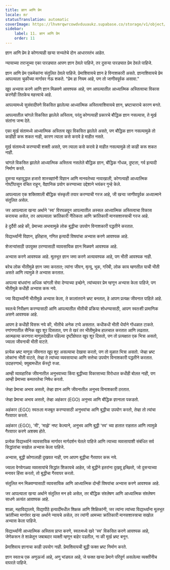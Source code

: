 ```yaml
---
title: ज्ञान आणि प्रेम
locale: mr
statusTranslation: automatic
coverImage: https://lhvmrqwrcowdvduuaukz.supabase.co/storage/v1/object/public/strapi-uploads/small_cover-educacion-fundamental.webp-2d51a7828a2b1309555be27f7e2a61a0.webp
sidebar:
    label: 11. ज्ञान आणि प्रेम
    order: 11
---
```

ज्ञान आणि प्रेम हे कोणत्याही खऱ्या सभ्यतेचे दोन आधारस्तंभ आहेत.

न्यायाच्या तराजूच्या एका पारड्यात आपण ज्ञान ठेवले पाहिजे, तर दुसऱ्या पारड्यात प्रेम ठेवले पाहिजे.

ज्ञान आणि प्रेम एकमेकांना संतुलित ठेवले पाहिजे. प्रेमाशिवायचे ज्ञान हे विनाशकारी असते. ज्ञानाशिवायचे प्रेम आपल्याला चुकीच्या मार्गावर नेऊ शकते. "प्रेम हा नियम आहे, पण तो जाणीवपूर्वक असावा."

खूप अभ्यास करणे आणि ज्ञान मिळवणे आवश्यक आहे, पण आपल्यातील आध्यात्मिक अस्तित्वाचा विकास करणेही तितकेच महत्त्वाचे आहे.

आपल्यामध्ये सुसंवादीपणे विकसित झालेल्या आध्यात्मिक अस्तित्वाशिवायचे ज्ञान, भ्रष्टाचाराचे कारण बनते.

आपल्यातील चांगले विकसित झालेले अस्तित्व, परंतु कोणत्याही प्रकारचे बौद्धिक ज्ञान नसल्यास, ते मूर्ख संतांना जन्म देते.

एका मूर्ख संतामध्ये आध्यात्मिक अस्तित्व खूप विकसित झालेले असते, पण बौद्धिक ज्ञान नसल्यामुळे तो काहीही करू शकत नाही, कारण त्याला कसे करावे हे माहीत नसते.

मूर्ख संतामध्ये करण्याची शक्ती असते, पण त्याला कसे करावे हे माहीत नसल्यामुळे तो काही करू शकत नाही.

चांगले विकसित झालेले आध्यात्मिक अस्तित्व नसलेले बौद्धिक ज्ञान, बौद्धिक गोंधळ, दुष्टता, गर्व इत्यादी निर्माण करते.

दुसऱ्या महायुद्धात हजारो शास्त्रज्ञांनी विज्ञान आणि मानवतेच्या नावाखाली, कोणत्याही आध्यात्मिक गोष्टींपासून वंचित राहून, वैज्ञानिक प्रयोग करण्याच्या उद्देशाने भयंकर गुन्हे केले.

आपल्याला एक शक्तिशाली बौद्धिक संस्कृती तयार करण्याची गरज आहे, जी खऱ्या जाणीवपूर्वक अध्यात्माने संतुलित असेल.

जर आपल्याला खऱ्या अर्थाने 'स्व' विरघळवून आपल्यातील अस्सल आध्यात्मिक अस्तित्वाचा विकास करायचा असेल, तर आपल्याला क्रांतिकारी नैतिकता आणि क्रांतिकारी मानसशास्त्राची गरज आहे.

हे दुर्दैवी आहे की, प्रेमाच्या अभावामुळे लोक बुद्धीचा उपयोग विनाशकारी पद्धतीने करतात.

विद्यार्थ्यांनी विज्ञान, इतिहास, गणित इत्यादी विषयांचा अभ्यास करणे आवश्यक आहे.

शेजाऱ्यांसाठी उपयुक्त ठरण्यासाठी व्यावसायिक ज्ञान मिळवणे आवश्यक आहे.

अभ्यास करणे आवश्यक आहे. मूलभूत ज्ञान जमा करणे अत्यावश्यक आहे, पण भीती आवश्यक नाही.

बरेच लोक भीतीमुळे ज्ञान जमा करतात; त्यांना जीवन, मृत्यू, भूक, गरिबी, लोक काय म्हणतील याची भीती असते आणि त्यामुळे ते अभ्यास करतात.

आपल्या बांधवांना अधिक चांगली सेवा देण्याच्या इच्छेने, त्यांच्यावर प्रेम म्हणून अभ्यास केला पाहिजे, पण भीतीमुळे कधीही अभ्यास करू नये.

ज्या विद्यार्थ्यांनी भीतीमुळे अभ्यास केला, ते कालांतराने भ्रष्ट बनतात, हे आपण प्रत्यक्ष जीवनात पाहिले आहे.

स्वतःचे निरीक्षण करण्यासाठी आणि आपल्यातील भीतीची प्रक्रिया शोधण्यासाठी, आपण स्वतःशी प्रामाणिक असणे आवश्यक आहे.

आपण हे कधीही विसरू नये की, भीतीचे अनेक टप्पे असतात. कधीकधी भीती धैर्याने गोंधळात टाकते. रणांगणातील सैनिक खूप शूर दिसतात, पण ते खरं तर भीतीमुळेच हालचाल करतात आणि लढतात. आत्महत्या करणारा माणूसदेखील पहिल्या दृष्टीक्षेपात खूप शूर दिसतो, पण तो प्रत्यक्षात एक भित्रा असतो, ज्याला जीवनाची भीती वाटते.

प्रत्येक भ्रष्ट माणूस जीवनात खूप शूर असल्याचा देखावा करतो, पण तो मुळात भित्रा असतो. जेव्हा भ्रष्ट लोकांना भीती वाटते, तेव्हा ते त्यांच्या व्यवसायाचा आणि सत्तेचा उपयोग विनाशकारी पद्धतीने करतात. उदाहरणार्थ; क्युबामधील कॅस्ट्रो रुआ.

आम्ही व्यावहारिक जीवनातील अनुभवाच्या किंवा बुद्धीच्या विकासाच्या विरोधात कधीही बोलत नाही, पण आम्ही प्रेमाच्या कमतरतेचा निषेध करतो.

जेव्हा प्रेमाचा अभाव असतो, तेव्हा ज्ञान आणि जीवनातील अनुभव विनाशकारी ठरतात.

जेव्हा प्रेमाचा अभाव असतो, तेव्हा अहंकार (EGO) अनुभव आणि बौद्धिक ज्ञानाला पकडतो.

अहंकार (EGO) स्वतःला मजबूत करण्यासाठी अनुभवांचा आणि बुद्धीचा उपयोग करतो, तेव्हा तो त्यांचा गैरवापर करतो.

अहंकार (EGO), 'मी', 'माझे' नष्ट केल्याने, अनुभव आणि बुद्धी 'स्व' च्या हातात राहतात आणि त्यामुळे गैरवापर करणे अशक्य होते.

प्रत्येक विद्यार्थ्याने व्यावसायिक मार्गावर मार्गदर्शन घेतले पाहिजे आणि त्याच्या व्यवसायाशी संबंधित सर्व सिद्धांतांचा सखोल अभ्यास केला पाहिजे.

अभ्यास, बुद्धी कोणालाही दुखवत नाही, पण आपण बुद्धीचा गैरवापर करू नये.

ज्याला वेगवेगळ्या व्यवसायांचे सिद्धांत शिकायचे आहेत, जो बुद्धीने इतरांना दुखवू इच्छितो, जो दुसऱ्याच्या मनावर हिंसा करतो, तो बुद्धीचा गैरवापर करतो.

संतुलित मन मिळवण्यासाठी व्यावसायिक आणि आध्यात्मिक दोन्ही विषयांचा अभ्यास करणे आवश्यक आहे.

जर आपल्याला खऱ्या अर्थाने संतुलित मन हवे असेल, तर बौद्धिक संश्लेषण आणि आध्यात्मिक संश्लेषण साधणे अत्यंत आवश्यक आहे.

शाळा, महाविद्यालये, विद्यापीठे इत्यादींमधील शिक्षक आणि शिक्षिकांनी, जर त्यांना त्यांच्या विद्यार्थ्यांना मूलभूत क्रांतीच्या मार्गावर खऱ्या अर्थाने न्यायचे असेल, तर त्यांनी आमच्या क्रांतिकारी मानसशास्त्राचा सखोल अभ्यास केला पाहिजे.

विद्यार्थ्यांनी आध्यात्मिक अस्तित्व प्राप्त करणे, स्वतःमध्ये खरे 'स्व' विकसित करणे आवश्यक आहे, जेणेकरून ते शाळेतून जबाबदार व्यक्ती म्हणून बाहेर पडतील, ना की मूर्ख भ्रष्ट बनून.

प्रेमाशिवाय ज्ञानाचा काही उपयोग नाही. प्रेमाशिवायची बुद्धी फक्त भ्रष्ट निर्माण करते.

ज्ञान स्वतःच एक अणुऊर्जा आहे, अणु भांडवल आहे, जे फक्त खऱ्या प्रेमाने परिपूर्ण असलेल्या व्यक्तींनीच वापरले पाहिजे.
